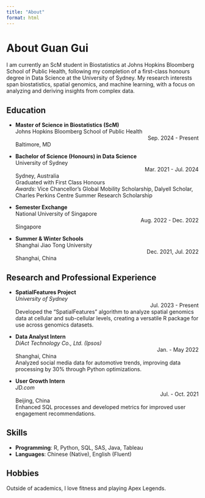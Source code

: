 ```yaml
---
title: "About"
format: html
---
```


# About Guan Gui

I am currently an ScM student in Biostatistics at Johns Hopkins Bloomberg School of Public Health, following my completion of a first-class honours degree in Data Science at the University of Sydney. My research interests span biostatistics, spatial genomics, and machine learning, with a focus on analyzing and deriving insights from complex data.

## Education

- **Master of Science in Biostatistics (ScM)**  
  Johns Hopkins Bloomberg School of Public Health  
  <span style="float: right;">Sep. 2024 - Present</span>  
  Baltimore, MD

- **Bachelor of Science (Honours) in Data Science**  
  University of Sydney  
  <span style="float: right;">Mar. 2021 - Jul. 2024</span>  
  Sydney, Australia  
  Graduated with First Class Honours  
  *Awards*: Vice Chancellor’s Global Mobility Scholarship, Dalyell Scholar, Charles Perkins Centre Summer Research Scholarship  

- **Semester Exchange**  
  National University of Singapore  
  <span style="float: right;">Aug. 2022 - Dec. 2022</span>  
  Singapore

- **Summer & Winter Schools**  
  Shanghai Jiao Tong University  
  <span style="float: right;">Dec. 2021, Jul. 2022</span>  
  Shanghai, China

## Research and Professional Experience

- **SpatialFeatures Project**  
  *University of Sydney*  
  <span style="float: right;">Jul. 2023 - Present</span>  
  Developed the "SpatialFeatures" algorithm to analyze spatial genomics data at cellular and sub-cellular levels, creating a versatile R package for use across genomics datasets.


- **Data Analyst Intern**  
  *DiAct Technology Co., Ltd. (Ipsos)*  
  <span style="float: right;">Jan. - May 2022</span>  
  Shanghai, China  
  Analyzed social media data for automotive trends, improving data processing by 30% through Python optimizations.

- **User Growth Intern**  
  *JD.com*  
  <span style="float: right;">Jul. - Oct. 2021</span>  
  Beijing, China  
  Enhanced SQL processes and developed metrics for improved user engagement recommendations.

## Skills

- **Programming**: R, Python, SQL, SAS, Java, Tableau
- **Languages**: Chinese (Native), English (Fluent)

## Hobbies

Outside of academics, I love fitness and playing Apex Legends.


